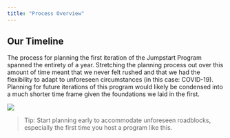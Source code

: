 ```yaml
---
title: "Process Overview"
---
```


## Our Timeline ##

The process for planning the first iteration of the Jumpstart Program spanned the entirety of a year. Stretching the planning process out over this amount of time meant that we never felt rushed and that we had the flexibility to adapt to unforeseen circumstances (in this case: COVID-19). Planning for future iterations of this program would likely be condensed into a much shorter time frame given the foundations we laid in the first. 

![](./images/timeline.png)

> Tip: Start planning early to accommodate unforeseen roadblocks, especially the first time you host a program like this.